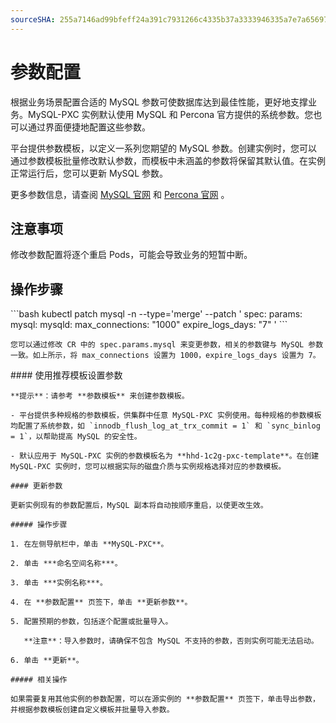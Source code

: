 ```yaml
---
sourceSHA: 255a7146ad99bfeff24a391c7931266c4335b37a3333946335a7e7a6569707c6
---
```


# 参数配置

根据业务场景配置合适的 MySQL 参数可使数据库达到最佳性能，更好地支撑业务。MySQL-PXC 实例默认使用 MySQL 和 Percona 官方提供的系统参数。您也可以通过界面便捷地配置这些参数。

平台提供参数模板，以定义一系列您期望的 MySQL 参数。创建实例时，您可以通过参数模板批量修改默认参数，而模板中未涵盖的参数将保留其默认值。在实例正常运行后，您可以更新 MySQL 参数。

更多参数信息，请查阅 [MySQL 官网](https://dev.mysql.com/doc/refman/5.7/en/innodb-parameters.html) 和 [Percona 官网](https://docs.percona.com/percona-xtradb-cluster/8.0/) 。

## 注意事项

修改参数配置将逐个重启 Pods，可能会导致业务的短暂中断。

## 操作步骤

<Tabs>
  <Tab label="CLI">
    ```bash
    kubectl patch mysql -n <namespace> <name> --type='merge' --patch '
    spec:
      params:
        mysql:
          mysqld:
            max_connections: "1000"
            expire_logs_days: "7"
    '
    ```

    您可以通过修改 CR 中的 spec.params.mysql 来变更参数，相关的参数键与 MySQL 参数一致。如上所示，将 max_connections 设置为 1000，expire_logs_days 设置为 7。
  </Tab>

  <Tab label="Web Console">
    #### 使用推荐模板设置参数

    **提示**：请参考 **参数模板** 来创建参数模板。

    - 平台提供多种规格的参数模板，供集群中任意 MySQL-PXC 实例使用。每种规格的参数模板均配置了系统参数，如 `innodb_flush_log_at_trx_commit = 1` 和 `sync_binlog = 1`，以帮助提高 MySQL 的安全性。

    - 默认应用于 MySQL-PXC 实例的参数模板名为 **hhd-1c2g-pxc-template**。在创建 MySQL-PXC 实例时，您可以根据实际的磁盘介质与实例规格选择对应的参数模板。

    #### 更新参数

    更新实例现有的参数配置后，MySQL 副本将自动按顺序重启，以使更改生效。

    ##### 操作步骤

    1. 在左侧导航栏中，单击 **MySQL-PXC**。

    2. 单击 ***命名空间名称***。

    3. 单击 ***实例名称***。

    4. 在 **参数配置** 页签下，单击 **更新参数**。

    5. 配置预期的参数，包括逐个配置或批量导入。

       **注意**：导入参数时，请确保不包含 MySQL 不支持的参数，否则实例可能无法启动。

    6. 单击 **更新**。

    ##### 相关操作

    如果需要复用其他实例的参数配置，可以在源实例的 **参数配置** 页签下，单击导出参数，并根据参数模板创建自定义模板并批量导入参数。
  </Tab>
</Tabs>
